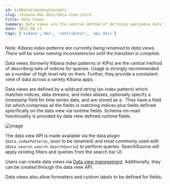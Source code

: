 ```yaml
---
id: kibDataViewsKeyConcepts
slug: /kibana-dev-docs/data-view-intro
title: Data Views
summary: Data views are the central method of defining queryable data sets in Kibana
date: 2021-08-11
tags: ['kibana','dev', 'contributor', 'api docs']
---
```


*Note: Kibana index patterns are currently being renamed to data views. There will be some naming inconsistencies until the transition is complete.*

Data views (formerly Kibana index patterns or KIPs) are the central method of describing sets of indices for queries. Usage is strongly recommended
as a number of high level <DocLink id="kibBuildingBlocks" text="building blocks"/> rely on them. Further, they provide a consistent view of data across 
a variety Kibana apps.

Data views are defined by a wildcard string (an index pattern) which matches indices, data streams, and index aliases, optionally specify a
timestamp field for time series data, and are stored as a <DocLink id="kibDevDocsSavedObjectsIntro"
text="saved object"/>. They have a field list which comprises all the fields in matching indices plus fields defined specifically
on the data view via runtime fields. Schema-on-read functionality is provided by data view defined runtime fields.

![image](../assets/data_view_diagram.png)



The data view API is made available via the data plugin (`data.indexPatterns`, soon to be renamed) and most commonly used with <DocLink id="kibDevTutorialDataSearchAndSessions" section="high-level-search" text="SearchSource" />
(`data.search.search.SearchSource`) to perform queries. SearchSource will apply existing filters and queries from the search bar UI.

Users can create data views via [Data view management](https://www.elastic.co/guide/en/kibana/current/data-views.html).
Additionally, they can be created through the data view API.

Data views also allow formatters and custom labels to be defined for fields.

